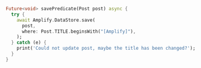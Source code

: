 ```dart
Future<void> savePredicate(Post post) async {
  try {
    await Amplify.DataStore.save(
      post,
      where: Post.TITLE.beginsWith("[Amplify]"),
    );
  } catch (e) {
    print('Could not update post, maybe the title has been changed?');
  }
}
```
